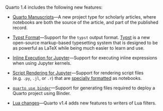 Quarto 1.4 includes the following new features:


-   [Quarto Manuscripts](/docs/manuscripts/index.qmd)---A new project type for scholarly articles, where notebooks are both the source of the article, and part of the published record.

-   [Typst Format](/docs/prerelease/1.4/typst.qmd)---Support for the `typst` output format. [Typst](https://github.com/typst/typst) is a new open-source markup-based typesetting system that is designed to be as powerful as LaTeX while being much easier to learn and use.

-   [Inline Execution for Jupyter](/docs/prerelease/1.4/inline.qmd)---Support for executing inline expressions when using Jupyter kernels. 

-   [Script Rendering for Jupyter](/docs/prerelease/1.4/script.qmd)---Support for rendering script files (e.g. `.py`, `.jl`, or `.r`) that are [specially formatted](https://jupytext.readthedocs.io/en/latest/formats-scripts.html) as notebooks.

-   [`quarto use binder`](/docs/prerelease/1.4/binder.qmd)---Support for generating files required to deploy a Quarto project using Binder.

-   [Lua changes](/docs/prerelease/1.4/lua_changes.qmd)---Quarto v1.4 adds new features to writers of Lua filters.
